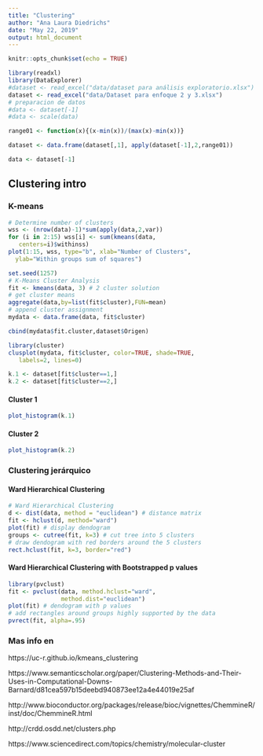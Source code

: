 ```yaml
---
title: "Clustering"
author: "Ana Laura Diedrichs"
date: "May 22, 2019"
output: html_document
---
```


```r
knitr::opts_chunk$set(echo = TRUE)
```

```r
library(readxl)
library(DataExplorer)
#dataset <- read_excel("data/dataset para análisis exploratorio.xlsx")
dataset <- read_excel("data/Dataset para enfoque 2 y 3.xlsx")
# preparacion de datos
#data <- dataset[-1]
#data <- scale(data)
```

```r
range01 <- function(x){(x-min(x))/(max(x)-min(x))}

dataset <- data.frame(dataset[,1], apply(dataset[-1],2,range01))

data <- dataset[-1]
```
## Clustering intro

### K-means
```r
# Determine number of clusters
wss <- (nrow(data)-1)*sum(apply(data,2,var))
for (i in 2:15) wss[i] <- sum(kmeans(data, 
   centers=i)$withinss)
plot(1:15, wss, type="b", xlab="Number of Clusters",
  ylab="Within groups sum of squares")
```
```r
set.seed(1257)
# K-Means Cluster Analysis
fit <- kmeans(data, 3) # 2 cluster solution
# get cluster means 
aggregate(data,by=list(fit$cluster),FUN=mean)
# append cluster assignment
mydata <- data.frame(data, fit$cluster)

cbind(mydata$fit.cluster,dataset$Origen)
```
```r
library(cluster) 
clusplot(mydata, fit$cluster, color=TRUE, shade=TRUE, 
   labels=2, lines=0)
```



```r
k.1 <- dataset[fit$cluster==1,]
k.2 <- dataset[fit$cluster==2,]
```
#### Cluster 1
```r
plot_histogram(k.1)
```
#### Cluster 2

```r
plot_histogram(k.2)
```
### Clustering jerárquico

#### Ward Hierarchical Clustering
```r
# Ward Hierarchical Clustering
d <- dist(data, method = "euclidean") # distance matrix
fit <- hclust(d, method="ward")
plot(fit) # display dendogram
groups <- cutree(fit, k=3) # cut tree into 5 clusters
# draw dendogram with red borders around the 5 clusters
rect.hclust(fit, k=3, border="red") 
```
#### Ward Hierarchical Clustering with Bootstrapped p values

```r

library(pvclust)
fit <- pvclust(data, method.hclust="ward",
               method.dist="euclidean")
plot(fit) # dendogram with p values
# add rectangles around groups highly supported by the data
pvrect(fit, alpha=.95)
```

### Mas info en 
https://uc-r.github.io/kmeans_clustering

https://www.semanticscholar.org/paper/Clustering-Methods-and-Their-Uses-in-Computational-Downs-Barnard/d81cea597b15deebd940873ee12a4e44019e25af

http://www.bioconductor.org/packages/release/bioc/vignettes/ChemmineR/inst/doc/ChemmineR.html

http://crdd.osdd.net/clusters.php

https://www.sciencedirect.com/topics/chemistry/molecular-cluster
